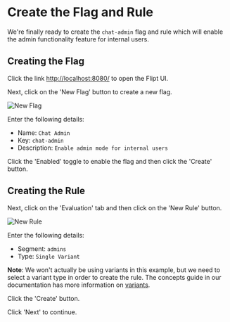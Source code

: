 # Create the Flag and Rule

We're finally ready to create the `chat-admin` flag and rule which will enable the admin functionality feature for internal users.

## Creating the Flag

Click the link [http://localhost:8080/](http://localhost:8080/) to open the Flipt UI.

Next, click on the 'New Flag' button to create a new flag.

![New Flag](/images/advanced/new-flag.png)

Enter the following details:

- Name: `Chat Admin`
- Key: `chat-admin`
- Description: `Enable admin mode for internal users`

Click the 'Enabled' toggle to enable the flag and then click the 'Create' button.

## Creating the Rule

Next, click on the 'Evaluation' tab and then click on the 'New Rule' button.

![New Rule](/images/advanced/new-rule.png)

Enter the following details:

- Segment: `admins`
- Type: `Single Variant`

**Note**: We won't actually be using variants in this example, but we need to select a variant type in order to create the rule. The concepts guide in our documentation has more information on [variants](https://www.flipt.io/docs/concepts#variants).

Click the 'Create' button.

Click 'Next' to continue.

